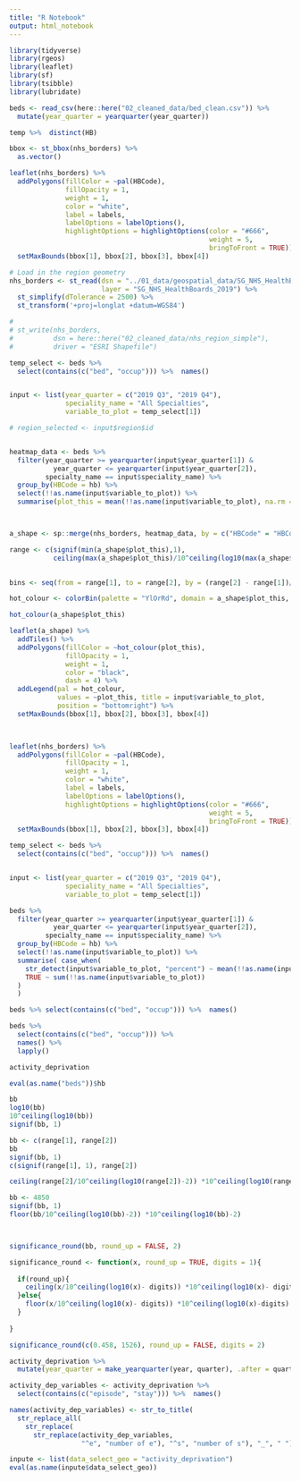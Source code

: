 ```yaml
---
title: "R Notebook"
output: html_notebook
---
```


```r
library(tidyverse)
library(rgeos)
library(leaflet)
library(sf)
library(tsibble)
library(lubridate)
```



```r
beds <- read_csv(here::here("02_cleaned_data/bed_clean.csv")) %>% 
  mutate(year_quarter = yearquarter(year_quarter))
```




```r
temp %>%  distinct(HB)
```





```r
bbox <- st_bbox(nhs_borders) %>% 
  as.vector()

leaflet(nhs_borders) %>% 
  addPolygons(fillColor = ~pal(HBCode),
              fillOpacity = 1,
              weight = 1, 
              color = "white",
              label = labels,
              labelOptions = labelOptions(),
              highlightOptions = highlightOptions(color = "#666",
                                                  weight = 5,
                                                  bringToFront = TRUE)) %>% 
  setMaxBounds(bbox[1], bbox[2], bbox[3], bbox[4])
```





```r
# Load in the region geometry
nhs_borders <- st_read(dsn = "../01_data/geospatial_data/SG_NHS_HealthBoards_2019/", 
                       layer = "SG_NHS_HealthBoards_2019") %>% 
  st_simplify(dTolerance = 2500) %>% 
  st_transform('+proj=longlat +datum=WGS84')

# 
# st_write(nhs_borders,
#          dsn = here::here("02_cleaned_data/nhs_region_simple"),
#          driver = "ESRI Shapefile")
```

```r
temp_select <- beds %>% 
  select(contains(c("bed", "occup"))) %>%  names()


input <- list(year_quarter = c("2019 Q3", "2019 Q4"),
              speciality_name = "All Specialties",
              variable_to_plot = temp_select[1])

# region_selected <- input$region$id


heatmap_data <- beds %>% 
  filter(year_quarter >= yearquarter(input$year_quarter[1]) &
           year_quarter <= yearquarter(input$year_quarter[2]),
         specialty_name == input$speciality_name) %>% 
  group_by(HBCode = hb) %>% 
  select(!!as.name(input$variable_to_plot)) %>% 
  summarise(plot_this = mean(!!as.name(input$variable_to_plot), na.rm = TRUE))



a_shape <- sp::merge(nhs_borders, heatmap_data, by = c("HBCode" = "HBCode"))

range <- c(signif(min(a_shape$plot_this),1), 
           ceiling(max(a_shape$plot_this)/10^ceiling(log10(max(a_shape$plot_this))-2)) *10^ceiling(log10(max(a_shape$plot_this))-2)) 
           

bins <- seq(from = range[1], to = range[2], by = (range[2] - range[1])/9)

hot_colour <- colorBin(palette = "YlOrRd", domain = a_shape$plot_this, bins = bins)

hot_colour(a_shape$plot_this)

leaflet(a_shape) %>% 
  addTiles() %>% 
  addPolygons(fillColor = ~hot_colour(plot_this),
              fillOpacity = 1,
              weight = 1, 
              color = "black",
              dash = 4) %>% 
  addLegend(pal = hot_colour,
            values = ~plot_this, title = input$variable_to_plot,
            position = "bottomright") %>% 
  setMaxBounds(bbox[1], bbox[2], bbox[3], bbox[4])

  
```


```r



leaflet(nhs_borders) %>% 
  addPolygons(fillColor = ~pal(HBCode),
              fillOpacity = 1,
              weight = 1, 
              color = "white",
              label = labels,
              labelOptions = labelOptions(),
              highlightOptions = highlightOptions(color = "#666",
                                                  weight = 5,
                                                  bringToFront = TRUE)) %>% 
  setMaxBounds(bbox[1], bbox[2], bbox[3], bbox[4])

```




```r
temp_select <- beds %>% 
  select(contains(c("bed", "occup"))) %>%  names()


input <- list(year_quarter = c("2019 Q3", "2019 Q4"),
              speciality_name = "All Specialties",
              variable_to_plot = temp_select[1])

beds %>% 
  filter(year_quarter >= yearquarter(input$year_quarter[1]) &
           year_quarter <= yearquarter(input$year_quarter[2]),
         specialty_name == input$speciality_name) %>% 
  group_by(HBCode = hb) %>% 
  select(!!as.name(input$variable_to_plot)) %>% 
  summarise( case_when(
    str_detect(input$variable_to_plot, "percent") ~ mean(!!as.name(input$variable_to_plot)),
    TRUE ~ sum(!!as.name(input$variable_to_plot))
  )
  )
```

```r
beds %>% select(contains(c("bed", "occup"))) %>%  names()
```

```r
beds %>% 
  select(contains(c("bed", "occup"))) %>%  
  names() %>% 
  lapply()
```

```r
activity_deprivation
```

```r
eval(as.name("beds"))$hb


```

```r
bb
log10(bb)
10^ceiling(log10(bb))
signif(bb, 1)
```

```r
bb <- c(range[1], range[2])
bb
signif(bb, 1)
c(signif(range[1], 1), range[2])

ceiling(range[2]/10^ceiling(log10(range[2])-2)) *10^ceiling(log10(range[2])-2)
```

```r
bb <- 4850
signif(bb, 1)
floor(bb/10^ceiling(log10(bb)-2)) *10^ceiling(log10(bb)-2)



significance_round(bb, round_up = FALSE, 2)
```

```r
significance_round <- function(x, round_up = TRUE, digits = 1){
  
  if(round_up){
    ceiling(x/10^ceiling(log10(x)- digits)) *10^ceiling(log10(x)- digits)
  }else{
    floor(x/10^ceiling(log10(x)- digits)) *10^ceiling(log10(x)-digits)
  }
  
}
```

```r

significance_round(c(0.458, 1526), round_up = FALSE, digits = 2)
```

```r
activity_deprivation %>% 
  mutate(year_quarter = make_yearquarter(year, quarter), .after = quarter)
```

```r
activity_dep_variables <- activity_deprivation %>% 
  select(contains(c("episode", "stay"))) %>%  names()

names(activity_dep_variables) <- str_to_title(
  str_replace_all(
    str_replace(
      str_replace(activity_dep_variables, 
                  "^e", "number of e"), "^s", "number of s"), "_", " "))
```

```r
inpute <- list(data_select_geo = "activity_deprivation")
eval(as.name(inpute$data_select_geo))
```

